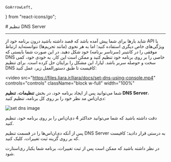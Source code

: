     GoArrowLeft,
} from "react-icons/go";


<Layout>
<Head>
<title>مستندات تنظیم DNS در پلتفرم  - لیارا</title>

<meta property="og:title" content="مستندات خدمات رایانش ابری لیارا" />
<meta property="og:description" content="مستندات مربوط به تنظیم DNS در برنامه‌های لیارا"  />
<meta property="og:image" content="https://files.liara.ir/liara/logos/liara-poster.jpg" />
</Head>
# تنظیم DNS Server

<hr className="mb-2" />
شاید بارها برای شما پیش آمده باشد که قصد داشته باشید درون برنامه خود از API یا ویژگی‌های خاص دیگری استفاده کنید؛ اما به هر نحوی (مانند تحریم‌ها) نتوانسته‌اید ارتباط موفقی را در کانتینر (سرتاسر برنامه) خود شکل دهید. در این صورت شما بایستی که DNS خاصی را بر روی برنامه خود تنظیم کنید و ممکن است این کار، به خودی خود، کمی سخت و حوصله سربر باشد. لیارا، این مشکل را برایتان حل کرده است.
برای تنظیم DNS کافیست تا طبق دستورالعمل زیر، عمل کنید:

<div className="h-2" />

<video
      src="https://files.liara.ir/liara/docs/set-dns-using-console.mp4"
      controls="controls"
      className="block w-full"
      width="100%"
></video>
<div className="h-2" />

شما می‌توانید پس از ایجاد برنامه خود، در بخش **تنظیمات**، **تنظیم DNS Server**، دی‌ان‌اس مد نظر خود را بر روی کل برنامه، تنظیم کنید:


<div className="h-4" />
<img src="https://files.liara.ir/liara/docs/set-dns-server.png" alt="set dns image"/>
<div className="h-4" />

<Alert variant="info">
<p>
دقت داشته باشید که شما می‌توانید حداکثر 4 دی‌ان‌اس را بر روی برنامه خود، تنظیم کنید.
</p>
</Alert>
<div className="h-2" />

پس از آنکه دی‌ان‌اس‌ها را در قسمت تنظیم DNS Server به درستی قرار دادید؛ کافیست که بر روی گزینه ثبت تغییرات، کلیک کنید.
<div className="h-2" />

<Alert variant="success">
<p>
در نظر داشته باشید که ممکن است پس از ثبت تغییرات، برنامه شما یکبار ری‌استارت شود.
</p>
</Alert>

</Layout>